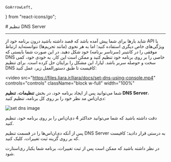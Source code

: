     GoArrowLeft,
} from "react-icons/go";


<Layout>
<Head>
<title>مستندات تنظیم DNS در پلتفرم  - لیارا</title>

<meta property="og:title" content="مستندات خدمات رایانش ابری لیارا" />
<meta property="og:description" content="مستندات مربوط به تنظیم DNS در برنامه‌های لیارا"  />
<meta property="og:image" content="https://files.liara.ir/liara/logos/liara-poster.jpg" />
</Head>
# تنظیم DNS Server

<hr className="mb-2" />
شاید بارها برای شما پیش آمده باشد که قصد داشته باشید درون برنامه خود از API یا ویژگی‌های خاص دیگری استفاده کنید؛ اما به هر نحوی (مانند تحریم‌ها) نتوانسته‌اید ارتباط موفقی را در کانتینر (سرتاسر برنامه) خود شکل دهید. در این صورت شما بایستی که DNS خاصی را بر روی برنامه خود تنظیم کنید و ممکن است این کار، به خودی خود، کمی سخت و حوصله سربر باشد. لیارا، این مشکل را برایتان حل کرده است.
برای تنظیم DNS کافیست تا طبق دستورالعمل زیر، عمل کنید:

<div className="h-2" />

<video
      src="https://files.liara.ir/liara/docs/set-dns-using-console.mp4"
      controls="controls"
      className="block w-full"
      width="100%"
></video>
<div className="h-2" />

شما می‌توانید پس از ایجاد برنامه خود، در بخش **تنظیمات**، **تنظیم DNS Server**، دی‌ان‌اس مد نظر خود را بر روی کل برنامه، تنظیم کنید:


<div className="h-4" />
<img src="https://files.liara.ir/liara/docs/set-dns-server.png" alt="set dns image"/>
<div className="h-4" />

<Alert variant="info">
<p>
دقت داشته باشید که شما می‌توانید حداکثر 4 دی‌ان‌اس را بر روی برنامه خود، تنظیم کنید.
</p>
</Alert>
<div className="h-2" />

پس از آنکه دی‌ان‌اس‌ها را در قسمت تنظیم DNS Server به درستی قرار دادید؛ کافیست که بر روی گزینه ثبت تغییرات، کلیک کنید.
<div className="h-2" />

<Alert variant="success">
<p>
در نظر داشته باشید که ممکن است پس از ثبت تغییرات، برنامه شما یکبار ری‌استارت شود.
</p>
</Alert>

</Layout>